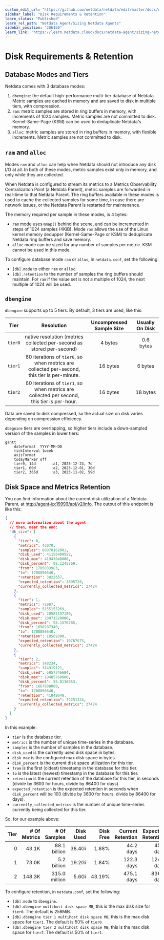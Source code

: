 ```yaml
---
custom_edit_url: "https://github.com/netdata/netdata/edit/master/docs/netdata-agent/sizing-netdata-agents/disk-requirements-and-retention.md"
sidebar_label: "Disk Requirements & Retention"
learn_status: "Published"
learn_rel_path: "Netdata Agent/Sizing Netdata Agents"
sidebar_position: "206160"
learn_link: "https://learn.netdata.cloud/docs/netdata-agent/sizing-netdata-agents/disk-requirements-&-retention"
---
```


# Disk Requirements &amp; Retention

## Database Modes and Tiers

Netdata comes with 3 database modes:

1. `dbengine`: the default high-performance multi-tier database of Netdata. Metric samples are cached in memory and are saved to disk in multiple tiers, with compression.
2. `ram`: metric samples are stored in ring buffers in memory, with increments of 1024 samples. Metric samples are not committed to disk. Kernel-Same-Page (KSM) can be used to deduplicate Netdata's memory.
3. `alloc`: metric samples are stored in ring buffers in memory, with flexible increments. Metric samples are not committed to disk.

## `ram` and `alloc`

Modes `ram` and `alloc` can help when Netdata should not introduce any disk I/O at all. In both of these modes, metric samples exist only in memory, and only while they are collected.

When Netdata is configured to stream its metrics to a Metrics Observability Centralization Point (a Netdata Parent), metric samples are forwarded in real-time to that Netdata Parent. The ring buffers available in these modes is used to cache the collected samples for some time, in case there are network issues, or the Netdata Parent is restarted for maintenance.

The memory required per sample in these modes, is 4 bytes:

- `ram` mode uses `mmap()` behind the scene, and can be incremented in steps of 1024 samples (4KiB). Mode `ram` allows the use of the Linux kernel memory dedupper (Kernel-Same-Page or KSM) to deduplicate Netdata ring buffers and save memory.
- `alloc` mode can be sized for any number of samples per metric. KSM cannot be used in this mode.

To configure database mode `ram` or `alloc`, in `netdata.conf`, set the following:

- `[db].mode` to either `ram` or `alloc`.
- `[db].retention` to the number of samples the ring buffers should maintain. For `ram` if the value set is not a multiple of 1024, the next multiple of 1024 will be used.

## `dbengine`

`dbengine` supports up to 5 tiers. By default, 3 tiers are used, like this:

|   Tier   |                                          Resolution                                          | Uncompressed Sample Size | Usually On Disk |
|:--------:|:--------------------------------------------------------------------------------------------:|:------------------------:|:---------------:|
| `tier0`  |            native resolution (metrics collected per-second as stored per-second)             |         4 bytes          |    0.6 bytes    |
| `tier1`  | 60 iterations of `tier0`, so when metrics are collected per-second, this tier is per-minute. |         16 bytes         |     6 bytes     |
| `tier2`  |  60 iterations of `tier1`, so when metrics are collected per second, this tier is per-hour.  |         16 bytes         |    18 bytes     |

Data are saved to disk compressed, so the actual size on disk varies depending on compression efficiency.

`dbegnine` tiers are overlapping, so higher tiers include a down-sampled version of the samples in lower tiers:

```mermaid
gantt
    dateFormat  YYYY-MM-DD
    tickInterval 1week
    axisFormat    
    todayMarker off
    tier0, 14d       :a1, 2023-12-24, 7d
    tier1, 60d       :a2, 2023-12-01, 30d
    tier2, 365d      :a3, 2023-11-02, 59d
```

## Disk Space and Metrics Retention

You can find information about the current disk utilization of a Netdata Parent, at <http://agent-ip:19999/api/v2/info>. The output of this endpoint is like this:

```json
{
  // more information about the agent
  // then, near the end:
  "db_size": [
    {
      "tier": 0,
      "metrics": 43070,
      "samples": 88078162001,
      "disk_used": 41156409552,
      "disk_max": 41943040000,
      "disk_percent": 98.1245269,
      "from": 1705033983,
      "to": 1708856640,
      "retention": 3822657,
      "expected_retention": 3895720,
      "currently_collected_metrics": 27424
    },
    {
      "tier": 1,
      "metrics": 72987,
      "samples": 5155155269,
      "disk_used": 20585157180,
      "disk_max": 20971520000,
      "disk_percent": 98.1576785,
      "from": 1698287340,
      "to": 1708856640,
      "retention": 10569300,
      "expected_retention": 10767675,
      "currently_collected_metrics": 27424
    },
    {
      "tier": 2,
      "metrics": 148234,
      "samples": 314919121,
      "disk_used": 5957346684,
      "disk_max": 10485760000,
      "disk_percent": 56.8136853,
      "from": 1667808000,
      "to": 1708856640,
      "retention": 41048640,
      "expected_retention": 72251324,
      "currently_collected_metrics": 27424
    }
  ]
}
```

In this example:

- `tier` is the database tier.
- `metrics` is the number of unique time-series in the database.
- `samples` is the number of samples in the database.
- `disk_used` is the currently used disk space in bytes.
- `disk_max` is the configured max disk space in bytes.
- `disk_percent` is the current disk space utilization for this tier.
- `from` is the first (oldest) timestamp in the database for this tier.
- `to` is the latest (newest) timestamp in the database for this tier.
- `retention` is the current retention of the database for this tier, in seconds (divide by 3600 for hours, divide by 86400 for days).
- `expected_retention` is the expected retention in seconds when `disk_percent` will be 100 (divide by 3600 for hours, divide by 86400 for days).
- `currently_collected_metrics` is the number of unique time-series currently being collected for this tier.

So, for our example above:

| Tier | # Of Metrics |  # Of Samples | Disk Used | Disk Free | Current Retention | Expected Retention | Sample Size |
|-----:|-------------:|--------------:|----------:|----------:|------------------:|-------------------:|------------:|
|    0 |        43.1K |  88.1 billion |    38.4Gi |     1.88% |         44.2 days |          45.0 days |      0.46 B |
|    1 |        73.0K |   5.2 billion |    19.2Gi |     1.84% |        122.3 days |         124.6 days |      3.99 B |
|    2 |       148.3K | 315.0 million |     5.6Gi |    43.19% |        475.1 days |         836.2 days |     18.91 B |

To configure retention, in `netdata.conf`, set the following:

- `[db].mode` to `dbengine`.
- `[db].dbengine multihost disk space MB`, this is the max disk size for `tier0`. The default is 256MiB.
- `[db].dbengine tier 1 multihost disk space MB`, this is the max disk space for `tier1`. The default is 50% of `tier0`.
- `[db].dbengine tier 2 multihost disk space MB`, this is the max disk space for `tier2`. The default is 50% of `tier1`.
